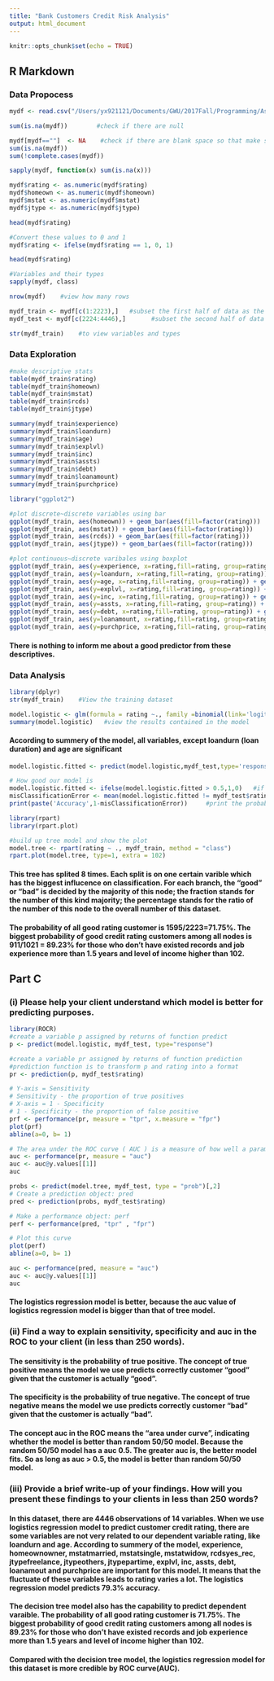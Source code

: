 ```yaml
---
title: "Bank Customers Credit Risk Analysis"
output: html_document
---
```


```r
knitr::opts_chunk$set(echo = TRUE)
```

## R Markdown
### Data Propocess

```r
mydf <- read.csv("/Users/yx921121/Documents/GWU/2017Fall/Programming/Assignment/Logistics Regression/creditdata.csv")  #input data
```

```r
sum(is.na(mydf))        #check if there are null
```

```r
mydf[mydf==""]  <- NA    #check if there are blank space so that make sure the data is clean
sum(is.na(mydf))
sum(!complete.cases(mydf))
```
```r
sapply(mydf, function(x) sum(is.na(x)))
```

```r
mydf$rating <- as.numeric(mydf$rating)
mydf$homeown <- as.numeric(mydf$homeown)
mydf$mstat <- as.numeric(mydf$mstat)
mydf$jtype <- as.numeric(mydf$jtype)
```

```r
head(mydf$rating)
```
```r
#Convert these values to 0 and 1
mydf$rating <- ifelse(mydf$rating == 1, 0, 1)
```

```r
head(mydf$rating)
```

```r
#Variables and their types
sapply(mydf, class)
```
```r
nrow(mydf)    #view how many rows
```

```r
mydf_train <- mydf[c(1:2223),]   #subset the first half of data as the training set
mydf_test <- mydf[c(2224:4446),]       #subset the second half of data as the test set
```

```r
str(mydf_train)    #to view variables and types
```

### Data Exploration

```r
#make descriptive stats
table(mydf_train$rating)
table(mydf_train$homeown)
table(mydf_train$mstat)
table(mydf_train$rcds)
table(mydf_train$jtype)

summary(mydf_train$experience)
summary(mydf_train$loandurn)
summary(mydf_train$age)
summary(mydf_train$explvl)
summary(mydf_train$inc)
summary(mydf_train$assts)
summary(mydf_train$debt)
summary(mydf_train$loanamount)
summary(mydf_train$purchprice)

```

```r
library("ggplot2")
```

```r
#plot discrete~discrete variables using bar
ggplot(mydf_train, aes(homeown)) + geom_bar(aes(fill=factor(rating)))
ggplot(mydf_train, aes(mstat)) + geom_bar(aes(fill=factor(rating)))
ggplot(mydf_train, aes(rcds)) + geom_bar(aes(fill=factor(rating)))
ggplot(mydf_train, aes(jtype)) + geom_bar(aes(fill=factor(rating)))

#plot continuous~discrete varibales using boxplot
ggplot(mydf_train, aes(y=experience, x=rating,fill=rating, group=rating)) + geom_boxplot()
ggplot(mydf_train, aes(y=loandurn, x=rating,fill=rating, group=rating)) + geom_boxplot()
ggplot(mydf_train, aes(y=age, x=rating,fill=rating, group=rating)) + geom_boxplot()
ggplot(mydf_train, aes(y=explvl, x=rating,fill=rating, group=rating)) + geom_boxplot()
ggplot(mydf_train, aes(y=inc, x=rating,fill=rating, group=rating)) + geom_boxplot()
ggplot(mydf_train, aes(y=assts, x=rating,fill=rating, group=rating)) + geom_boxplot()
ggplot(mydf_train, aes(y=debt, x=rating,fill=rating, group=rating)) + geom_boxplot()
ggplot(mydf_train, aes(y=loanamount, x=rating,fill=rating, group=rating)) + geom_boxplot()
ggplot(mydf_train, aes(y=purchprice, x=rating,fill=rating, group=rating)) + geom_boxplot()
```

#### There is nothing to inform me about a good predictor from these descriptives.

### Data Analysis

```r
library(dplyr)
str(mydf_train)    #View the training dataset
```

```r
model.logistic <- glm(formula = rating ~., family =binomial(link='logit'), data = mydf_train)   #fit a logistic regression model
summary(model.logistic)   #view the results contained in the model
```

#### According to summery of the model, all variables, except loandurn (loan duration) and age are significant

```r
model.logistic.fitted <- predict(model.logistic,mydf_test,type='response')    #apply the function predict to the model along with test dataset.
```

```r
# How good our model is
model.logistic.fitted <- ifelse(model.logistic.fitted > 0.5,1,0)   #if the predicted probability bigger than 0.5, the value will be replaced with 1, or else be replaced with 0.
misClassificationError <- mean(model.logistic.fitted != mydf_test$rating)  #calculate misclassificationerror which means the probability of wrong prediction
print(paste('Accuracy',1-misClassificationError))     #print the probability of accuracy
```

```r
library(rpart)
library(rpart.plot)
```

```r
#build up tree model and show the plot
model.tree <- rpart(rating ~ ., mydf_train, method = "class")
rpart.plot(model.tree, type=1, extra = 102)
```

#### This tree has splited 8 times. Each split is on one certain varible which has the biggest influcence on classification. For each branch, the "good" or "bad" is decided by the majority of this node; the fraction stands for the number of this kind majority; the percentage stands for the ratio of the number of this node to the overall number of this dataset.
#### The probability of all good rating customer is 1595/2223=71.75%. The biggest probability of good credit rating customers among all nodes is 911/1021 = 89.23% for those who don't have existed records and job experience more than 1.5 years and level of income higher than 102.

## Part C

### (i) Please help your client understand which model is better for predicting purposes.

```r
library(ROCR)
#create a variable p assigned by returns of function predict
p <- predict(model.logistic, mydf_test, type="response")  

#create a variable pr assigned by returns of function prediction
#prediction function is to transform p and rating into a format
pr <- prediction(p, mydf_test$rating)      

# Y-axis = Sensitivity
# Sensitivity - the proportion of true positives 
# X-axis = 1 - Specificity
# 1 - Specificity - the proportion of false positive
prf <- performance(pr, measure = "tpr", x.measure = "fpr")
plot(prf)
abline(a=0, b= 1)

# The area under the ROC curve ( AUC ) is a measure of how well a parameter 
auc <- performance(pr, measure = "auc")
auc <- auc@y.values[[1]]
auc


```

```r
probs <- predict(model.tree, mydf_test, type = "prob")[,2]
# Create a prediction object: pred
pred <- prediction(probs, mydf_test$rating)

# Make a performance object: perf
perf <- performance(pred, "tpr" , "fpr")

# Plot this curve
plot(perf)
abline(a=0, b= 1)

auc <- performance(pred, measure = "auc")
auc <- auc@y.values[[1]]
auc
```

#### The logistics regression model is better, because the auc value of logistics regression model is bigger than that of tree model.

### (ii) Find a way to explain sensitivity, specificity and auc in the ROC to your client (in less than 250 words).

#### The sensitivity is the probability of true positive. The concept of true positive means the model we use predicts correctly customer "good" given that the customer is actually "good".
#### The specificity is the probability of true negative. The concept of true negative means the model we use predicts correctly customer "bad" given that the customer is actually "bad".
#### The concept auc in the ROC means the "area under curve", indicating whether the model is better than random 50/50 model. Because the random 50/50 model has a auc 0.5. The greater auc is, the better model fits. So as long as auc > 0.5, the model is better than random 50/50 model.

### (iii) Provide a brief write-up of your findings. How will you present these findings to your clients in less than 250 words?

#### In this dataset, there are 4446 observations of 14 variables. When we use logistics regression model to predict customer credit rating,  there are some variables are not very related to our dependent variable rating, like loandurn and age. According to summery of the model, experience, homeownowner, mstatmarried, mstatsingle, mstatwidow, rcdsyes_rec, jtypefreelance, jtypeothers, jtypepartime, explvl, inc, assts, debt, loanamout and purchprice are important for this model. It means that the fluctuate of these variables leads to rating varies a lot. The logistics regression model predicts 79.3% accuracy.
#### The decision tree model also has the capability to predict dependent varaible. The probability of all good rating customer is 71.75%. The biggest probability of good credit rating customers among all nodes is 89.23% for those who don't have existed records and job experience more than 1.5 years and level of income higher than 102.
#### Compared with the decision tree model, the logistics regression model for this dataset is more credible by ROC curve(AUC).
